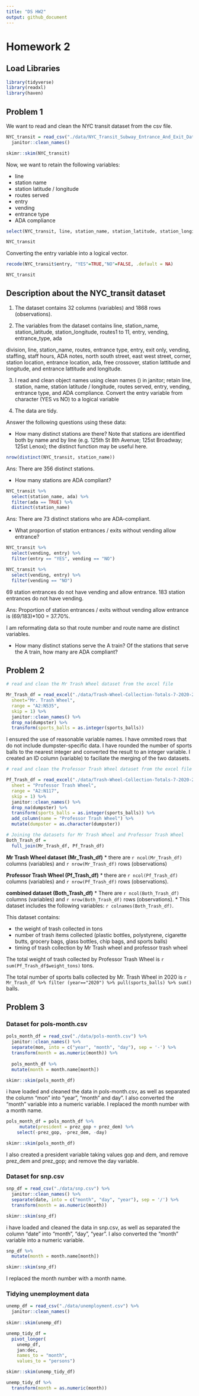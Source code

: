 ```yaml
---
title: "DS HW2"
output: github_document
---
```


# Homework 2 

## Load Libraries 

```r
library(tidyverse)
library(readxl)
library(haven)
```

## Problem 1 

We want to read and clean the NYC transit dataset from the csv file. 

```r
NYC_transit = read_csv("./data/NYC_Transit_Subway_Entrance_And_Exit_Data.csv") %>% 
  janitor::clean_names()

skimr::skim(NYC_transit)
```

Now, we want to retain the following variables:

* line
* station name
* station latitude / longitude
* routes served
* entry
* vending
* entrance type
* ADA compliance 

```r
select(NYC_transit, line, station_name, station_latitude, station_longitude, route1, route2, route3, route4, route5, route6, route7, route8, route9, route10, route11, entry, vending, entrance_type, ada)

NYC_transit
```


Converting the entry variable into a logical vector. 
```r

recode(NYC_transit$entry, "YES"=TRUE,"NO"=FALSE, .default = NA)

NYC_transit
```

## Description about the NYC_transit dataset

1. The dataset contains 32 columns (variables) and 1868 rows  (observations). 

2. The variables from the dataset contains line, station_name, station_latitude, station_longitude, routes1 to 11, entry, vending, entrance_type, ada

division, line, station_name, routes, entrance type, entry, exit only, vending, staffing, staff hours, ADA notes, north south street, east west street, corner, station location, entrance location, ada, free crossover, station lattitude and longitude, and entrance lattitude and longitude. 

3. I read and clean object names using clean names () in janitor; retain line, station, name, station latitude / longitude, routes served, entry, vending, entrance type, and ADA compliance. Convert the entry variable from character (YES vs NO) to a logical variable

4. The data are tidy. 

Answer the following questions using these data:

* How many distinct stations are there? Note that stations are identified both by name and by line (e.g. 125th St 8th Avenue; 125st Broadway; 125st Lenox); the distinct function may be useful here.

```r
nrow(distinct(NYC_transit, station_name))
```
Ans: There are 356 distinct stations. 

* How many stations are ADA compliant?

```r
NYC_transit %>% 
  select(station_name, ada) %>% 
  filter(ada == TRUE) %>%
  distinct(station_name)

```

Ans: There are 73 distinct stations who are ADA-compliant. 

* What proportion of station entrances / exits without vending allow entrance?

```r
NYC_transit %>% 
  select(vending, entry) %>% 
  filter(entry == "YES", vending == "NO")

NYC_transit %>% 
  select(vending, entry) %>% 
  filter(vending == "NO")
```

69 station entrances do not have vending and allow entrance.
183 station entrances do not have vending. 

Ans: Proportion of station entrances / exits without vending allow entrance is (69/183)*100 = 37.70%. 

I am reformating data so that route number and route name are distinct variables. 

* How many distinct stations serve the A train? Of the stations that serve the A train, how many are ADA compliant?


## Problem 2    


```r

# read and clean the Mr Trash Wheel dataset from the excel file

Mr_Trash_df = read_excel("./data/Trash-Wheel-Collection-Totals-7-2020-2.xlsx", 
  sheet="Mr. Trash Wheel", 
  range = "A2:N535",
  skip = 1) %>% 
  janitor::clean_names() %>% 
  drop_na(dumpster) %>% 
  transform(sports_balls = as.integer(sports_balls)) 
```

I ensured the use of reasonable variable names. 
I have ommited rows that do not include dumpster-specific data. 
I have rounded the number of sports balls to the nearest integer and converted the result to an integer variable. 
I created an ID column (variable) to faciliate the merging of the two datasets. 

```r
# read and clean the Professor Trash Wheel dataset from the excel file

Pf_Trash_df = read_excel("./data/Trash-Wheel-Collection-Totals-7-2020-2.xlsx", 
  sheet = "Professor Trash Wheel",
  range = "A2:N117",
  skip = 1) %>% 
  janitor::clean_names() %>% 
  drop_na(dumpster) %>% 
  transform(sports_balls = as.integer(sports_balls)) %>%
  add_column(name = "Professor Trash Wheel") %>%
  mutate(dumpster = as.character(dumpster))
```


```r
# Joining the datasets for Mr Trash Wheel and Professor Trash Wheel
Both_Trash_df = 
  full_join(Mr_Trash_df, Pf_Trash_df)
```

__Mr Trash Wheel dataset (Mr_Trash_df)__
* there are `r ncol(Mr_Trash_df)` columns (variables) and `r nrow(Mr_Trash_df)` rows (observations)

__Professor Trash Wheel (Pf_Trash_df)__
* there are `r ncol(Pf_Trash_df)` columns (variables) and `r nrow(Pf_Trash_df)` rows (observations).

__combined dataset (Both_Trash_df)__
* There are `r ncol(Both_Trash_df)` columns (variables) and `r nrow(Both_Trash_df)` rows (observations). 
* This dataset includes the following variables: `r colnames(Both_Trash_df)`. 

This dataset contains:

* the weight of trash collected in tons
* number of trash items collected (plastic bottles, polystyrene, cigarette butts, grocery bags, glass bottles, chip bags, and sports balls)
* timing of trash collection by Mr Trash wheel and professor trash wheel

The total weight of trash collected by Professor Trash Wheel is `r sum(Pf_Trash_df$weight_tons)` tons. 

The total number of sports balls collected by Mr. Trash Wheel in 2020 is `r Mr_Trash_df %>% filter (year=="2020") %>% pull(sports_balls) %>% sum()` balls. 


## Problem 3

### Dataset for pols-month.csv

```r
pols_month_df = read_csv("./data/pols-month.csv") %>% 
  janitor::clean_names() %>% 
  separate(mon, into = c("year", "month", "day"), sep = '-') %>% 
  transform(month = as.numeric(month)) %>%
  
  pols_month_df %>%
  mutate(month = month.name[month])

skimr::skim(pols_month_df)
```

i have loaded and cleaned the data in pols-month.csv, as well as separated the column "mon" into "year", "month" and day". I also converted the "month" variable into a numeric variable. I replaced the month number with a month name.

```r
pols_month_df = pols_month_df %>%
     mutate(president = prez_gop + prez_dem) %>% 
    select(-prez_gop, -prez_dem, -day)

skimr::skim(pols_month_df)
```

I also created a president variable taking values gop and dem, and remove prez_dem and prez_gop; and remove the day variable.



### Dataset for snp.csv

```r
snp_df = read_csv("./data/snp.csv") %>% 
  janitor::clean_names() %>% 
  separate(date, into = c("month", "day", "year"), sep = '/') %>% 
  transform(month = as.numeric(month))

skimr::skim(snp_df)
```

i have loaded and cleaned the data in snp.csv, as well as separated the column "date" into "month", "day", "year". I also converted the "month" variable into a numeric variable. 


```r
snp_df %>%
  mutate(month = month.name[month])

skimr::skim(snp_df)
```

I replaced the month number with a month name.

### Tidying unemployment data


```r
unemp_df = read_csv("./data/unemployment.csv") %>% 
  janitor::clean_names() 
  
skimr::skim(unemp_df)
```

```r
unemp_tidy_df = 
  pivot_longer(
    unemp_df, 
    jan:dec,
    names_to = "month", 
    values_to = "persons")

skimr::skim(unemp_tidy_df)
```

```r
unemp_tidy_df %>% 
  transform(month = as.numeric(month))
```







